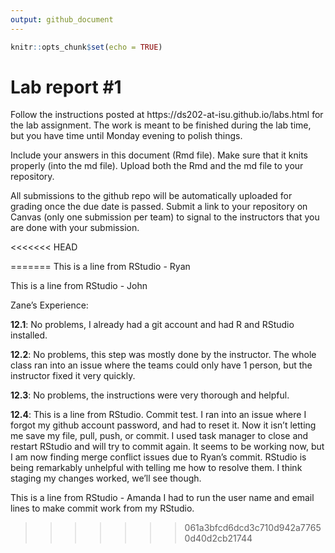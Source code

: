 ```yaml
---
output: github_document
---
```


<!-- README.md is generated from README.Rmd. Please edit the README.Rmd file -->


```r
knitr::opts_chunk$set(echo = TRUE)
```

# Lab report #1

Follow the instructions posted at https://ds202-at-isu.github.io/labs.html for the lab assignment. The work is meant to be finished during the lab time, but you have time until Monday evening to polish things.

Include your answers in this document (Rmd file). Make sure that it knits properly (into the md file). Upload both the Rmd and the md file to your repository.  

All submissions to the github repo will be automatically uploaded for grading once the due date is passed.
Submit a link to your repository on Canvas (only one submission per team) to signal to the instructors that you are done with your submission.


<<<<<<< HEAD


=======
This is a line from RStudio - Ryan

This is a line from RStudio - John

Zane's Experience:

  **12.1**: No problems, I already had a git account and had R and RStudio installed.
  
  **12.2**: No problems, this step was mostly done by the instructor. The whole class ran into an issue where the teams could only have 1 person, but the instructor fixed it very quickly.
  
  **12.3**: No problems, the instructions were very thorough and helpful.
  
  **12.4**: This is a line from RStudio. Commit test. I ran into an issue where I forgot my github account password, and had to reset it. Now it isn't letting me save my file, pull, push, or commit. I used task manager to close and restart RStudio and will try to commit again. It seems to be working now, but I am now finding merge conflict issues due to Ryan's commit. RStudio is being remarkably unhelpful with telling me how to resolve them. I think staging my changes worked, we'll see though.
  
  
  This is a line from RStudio - Amanda
  I had to run the user name and email lines to make commit work from my RStudio.

>>>>>>> 061a3bfcd6dcd3c710d942a77650d40d2cb21744
